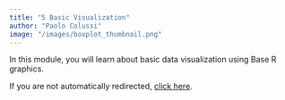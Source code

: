 ```yaml
---
title: "5 Basic Visualization"
author: "Paolo Colussi"
image: "/images/boxplot_thumbnail.png"
---
```


<script>
if (!window.location.href.includes('your-tutorial-website.com') && !sessionStorage.getItem('redirected')) {
    sessionStorage.setItem('redirected', 'true');
    setTimeout(() => {
        window.location.replace("https://www.openstatprog.com/basic-visualization/");
    }, 100);
}
</script>

<noscript>
<meta http-equiv="refresh" content="2; url=https://www.openstatprog.com/basic-visualization/">
</noscript>

In this module, you will learn about basic data visualization using Base R graphics.

If you are not automatically redirected, [click here](https://www.openstatprog.com/basic-visualization/).
